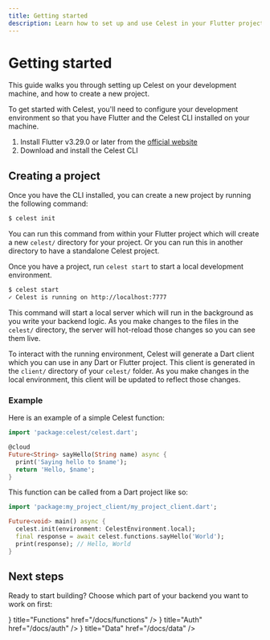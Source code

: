 ```yaml
---
title: Getting started
description: Learn how to set up and use Celest in your Flutter project.
---
```



# Getting started

This guide walks you through setting up Celest on your development machine, and how to create a new project.

To get started with Celest, you'll need to configure your development environment so that you have Flutter and the Celest CLI installed on your machine.

1. Install Flutter v3.29.0 or later from the [official website](https://docs.flutter.dev/get-started/install)
2. Download and install the Celest CLI

<div className="flex flex-col items-center space-y-4 my-6">
  <DownloadButton />
</div>

## Creating a project

Once you have the CLI installed, you can create a new project by running the following command:

```bash
$ celest init
```

You can run this command from within your Flutter project which will create a new `celest/` directory for your project. Or you can run
this in another directory to have a standalone Celest project.

Once you have a project, run `celest start` to start a local development environment.

```bash
$ celest start
✓ Celest is running on http://localhost:7777
```

This command will start a local server which will run in the background as you write your backend logic. As you make changes to the files in the `celest/` directory, 
the server will hot-reload those changes so you can see them live.

To interact with the running environment, Celest will generate a Dart client which you can use in any Dart or Flutter project. This client 
is generated in the `client/` directory of your `celest/` folder. As you make changes in the local environment, this client will be updated to reflect those changes.

### Example

Here is an example of a simple Celest function:

```dart
import 'package:celest/celest.dart';

@cloud
Future<String> sayHello(String name) async {
  print('Saying hello to $name');
  return 'Hello, $name';
}
```

This function can be called from a Dart project like so:

```dart
import 'package:my_project_client/my_project_client.dart';

Future<void> main() async {
  celest.init(environment: CelestEnvironment.local);
  final response = await celest.functions.sayHello('World');
  print(response); // Hello, World
}
```

## Next steps

Ready to start building? Choose which part of your backend you want to work on first:

<div className="my-8">
<Cards displayName="Features">
  <Card icon={<FunctionsIcon />} title="Functions" href="/docs/functions" />
  <Card icon={<AuthIcon />} title="Auth" href="/docs/auth" />
  <Card icon={<DataIcon />} title="Data" href="/docs/data" />
</Cards>
</div>
